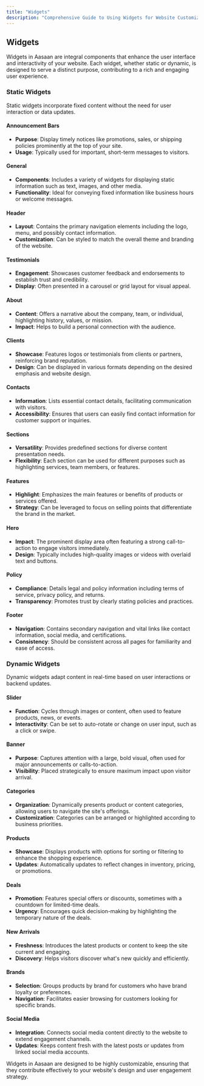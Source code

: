 ```yaml
---
title: "Widgets"
description: "Comprehensive Guide to Using Widgets for Website Customization in Aasaan"
---
```


## Widgets

Widgets in Aasaan are integral components that enhance the user interface and interactivity of your website. Each widget, whether static or dynamic, is designed to serve a distinct purpose, contributing to a rich and engaging user experience.

### Static Widgets

Static widgets incorporate fixed content without the need for user interaction or data updates.

#### Announcement Bars
- **Purpose**: Display timely notices like promotions, sales, or shipping policies prominently at the top of your site.
- **Usage**: Typically used for important, short-term messages to visitors.

#### General
- **Components**: Includes a variety of widgets for displaying static information such as text, images, and other media.
- **Functionality**: Ideal for conveying fixed information like business hours or welcome messages.

#### Header
- **Layout**: Contains the primary navigation elements including the logo, menu, and possibly contact information.
- **Customization**: Can be styled to match the overall theme and branding of the website.

#### Testimonials
- **Engagement**: Showcases customer feedback and endorsements to establish trust and credibility.
- **Display**: Often presented in a carousel or grid layout for visual appeal.

#### About
- **Content**: Offers a narrative about the company, team, or individual, highlighting history, values, or mission.
- **Impact**: Helps to build a personal connection with the audience.

#### Clients
- **Showcase**: Features logos or testimonials from clients or partners, reinforcing brand reputation.
- **Design**: Can be displayed in various formats depending on the desired emphasis and website design.

#### Contacts
- **Information**: Lists essential contact details, facilitating communication with visitors.
- **Accessibility**: Ensures that users can easily find contact information for customer support or inquiries.

#### Sections
- **Versatility**: Provides predefined sections for diverse content presentation needs.
- **Flexibility**: Each section can be used for different purposes such as highlighting services, team members, or features.

#### Features
- **Highlight**: Emphasizes the main features or benefits of products or services offered.
- **Strategy**: Can be leveraged to focus on selling points that differentiate the brand in the market.

#### Hero
- **Impact**: The prominent display area often featuring a strong call-to-action to engage visitors immediately.
- **Design**: Typically includes high-quality images or videos with overlaid text and buttons.

#### Policy
- **Compliance**: Details legal and policy information including terms of service, privacy policy, and returns.
- **Transparency**: Promotes trust by clearly stating policies and practices.

#### Footer
- **Navigation**: Contains secondary navigation and vital links like contact information, social media, and certifications.
- **Consistency**: Should be consistent across all pages for familiarity and ease of access.

### Dynamic Widgets

Dynamic widgets adapt content in real-time based on user interactions or backend updates.

#### Slider
- **Function**: Cycles through images or content, often used to feature products, news, or events.
- **Interactivity**: Can be set to auto-rotate or change on user input, such as a click or swipe.

#### Banner
- **Purpose**: Captures attention with a large, bold visual, often used for major announcements or calls-to-action.
- **Visibility**: Placed strategically to ensure maximum impact upon visitor arrival.

#### Categories
- **Organization**: Dynamically presents product or content categories, allowing users to navigate the site's offerings.
- **Customization**: Categories can be arranged or highlighted according to business priorities.

#### Products
- **Showcase**: Displays products with options for sorting or filtering to enhance the shopping experience.
- **Updates**: Automatically updates to reflect changes in inventory, pricing, or promotions.

#### Deals
- **Promotion**: Features special offers or discounts, sometimes with a countdown for limited-time deals.
- **Urgency**: Encourages quick decision-making by highlighting the temporary nature of the deals.

#### New Arrivals
- **Freshness**: Introduces the latest products or content to keep the site current and engaging.
- **Discovery**: Helps visitors discover what's new quickly and efficiently.

#### Brands
- **Selection**: Groups products by brand for customers who have brand loyalty or preferences.
- **Navigation**: Facilitates easier browsing for customers looking for specific brands.

#### Social Media
- **Integration**: Connects social media content directly to the website to extend engagement channels.
- **Updates**: Keeps content fresh with the latest posts or updates from linked social media accounts.

Widgets in Aasaan are designed to be highly customizable, ensuring that they contribute effectively to your website's design and user engagement strategy.
